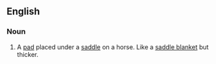 ==English==

===Noun===
{{en-noun}}
{{wikipedia}}

# A [[pad]] placed under a [[saddle]] on a horse. Like a [[saddle blanket]] but thicker.